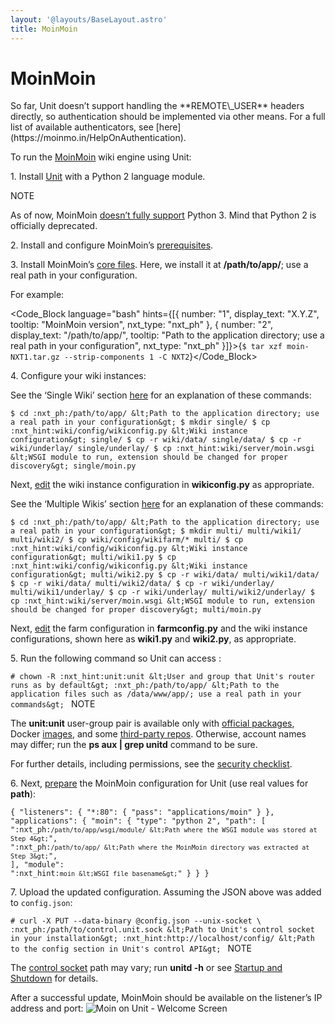 ```yaml
---
layout: '@layouts/BaseLayout.astro'
title: MoinMoin
---
```

# MoinMoin

<Note type="warning">
So far, Unit doesn’t support handling the **REMOTE\_USER** headers directly, so authentication should be implemented via other means. For a full list of available authenticators, see [here](https://moinmo.in/HelpOnAuthentication).
</Note>

To run the [MoinMoin](https://moinmo.in/MoinMoinWiki) wiki engine using Unit:

1\. Install [Unit](../installation.md#installation-precomp-pkgs) with a Python 2 language module.

NOTE

As of now, MoinMoin [doesn’t fully support](https://moinmo.in/Python3) Python 3.  Mind that Python 2 is officially deprecated.

2\. Install and configure MoinMoin’s [prerequisites](https://moinmo.in/MoinMoinDependencies).

3\. Install MoinMoin’s [core files](https://moinmo.in/MoinMoinDownload).  Here, we install it at **/path/to/app/**; use a real path in your configuration.

For example:

<Code_Block language="bash" hints={[{ number: "1", display_text: "X.Y.Z", tooltip: "MoinMoin version", nxt_type: "nxt_ph" }, { number: "2", display_text: "/path/to/app/", tooltip: "Path to the application directory; use a real path in your configuration", nxt_type: "nxt_ph" }]}>{`$ tar xzf moin-NXT1.tar.gz --strip-components 1 -C NXT2`}</Code_Block>

4\. Configure your wiki instances:

See the ‘Single Wiki’ section [here](https://master.moinmo.in/InstallDocs/ServerInstall) for an explanation of these commands:

`$ cd :nxt_ph:/path/to/app/ &lt;Path to the application directory; use a real path in your configuration&gt; $ mkdir single/ $ cp :nxt_hint:wiki/config/wikiconfig.py &lt;Wiki instance configuration&gt; single/ $ cp -r wiki/data/ single/data/ $ cp -r wiki/underlay/ single/underlay/ $ cp :nxt_hint:wiki/server/moin.wsgi &lt;WSGI module to run, extension should be changed for proper discovery&gt; single/moin.py `

Next, [edit](https://moinmo.in/HelpOnConfiguration#Configuring_a_single_wiki) the wiki instance configuration in **wikiconfig.py** as appropriate.

See the ‘Multiple Wikis’ section [here](https://master.moinmo.in/InstallDocs/ServerInstall) for an explanation of these commands:

`$ cd :nxt_ph:/path/to/app/ &lt;Path to the application directory; use a real path in your configuration&gt; $ mkdir multi/ multi/wiki1/ multi/wiki2/ $ cp wiki/config/wikifarm/* multi/ $ cp :nxt_hint:wiki/config/wikiconfig.py &lt;Wiki instance configuration&gt; multi/wiki1.py $ cp :nxt_hint:wiki/config/wikiconfig.py &lt;Wiki instance configuration&gt; multi/wiki2.py $ cp -r wiki/data/ multi/wiki1/data/ $ cp -r wiki/data/ multi/wiki2/data/ $ cp -r wiki/underlay/ multi/wiki1/underlay/ $ cp -r wiki/underlay/ multi/wiki2/underlay/ $ cp :nxt_hint:wiki/server/moin.wsgi &lt;WSGI module to run, extension should be changed for proper discovery&gt; multi/moin.py `

Next, [edit](https://moinmo.in/HelpOnConfiguration#Configuration_of_multiple_wikis) the farm configuration in **farmconfig.py** and the wiki instance configurations, shown here as **wiki1.py** and **wiki2.py**, as appropriate.

5\. Run the following command so Unit can access :

`# chown -R :nxt_hint:unit:unit &lt;User and group that Unit's router runs as by default&gt; :nxt_ph:/path/to/app/ &lt;Path to the application files such as /data/www/app/; use a real path in your commands&gt; ` NOTE

The **unit:unit** user-group pair is available only with [official packages](../installation.md#installation-precomp-pkgs), Docker [images](../installation.md#installation-docker), and some [third-party repos](../installation.md#installation-community-repos).  Otherwise, account names may differ; run the **ps aux \| grep unitd** command to be sure.

For further details, including permissions, see the [security checklist](security.md#security-apps).

6\. Next, [prepare](../configuration.md#configuration-python) the MoinMoin configuration for Unit (use real values for **path**):

<code>{     "listeners": {         "*:80": {             "pass": "applications/moin"         }     },      "applications": {         "moin": {             "type": "python 2",             "path": [                 ":nxt_ph:`/path/to/app/wsgi/module/ &lt;Path where the WSGI module was stored at Step 4&gt;`",                 ":nxt_ph:`/path/to/app/ &lt;Path where the MoinMoin directory was extracted at Step 3&gt;`",             ],              "module": ":nxt_hint:`moin &lt;WSGI file basename&gt;`"         }     } } </code>

7\. Upload the updated configuration.  Assuming the JSON above was added to `config.json`:

`# curl -X PUT --data-binary @config.json --unix-socket \        :nxt_ph:/path/to/control.unit.sock &lt;Path to Unit's control socket in your installation&gt; :nxt_hint:http://localhost/config/ &lt;Path to the config section in Unit's control API&gt; ` NOTE

The [control socket](../controlapi.md#configuration-socket) path may vary; run **unitd -h** or see [Startup and Shutdown](source.md#source-startup) for details.

After a successful update, MoinMoin should be available on the listener’s IP address and port: ![Moin on Unit - Welcome Screen](/moin.png)
